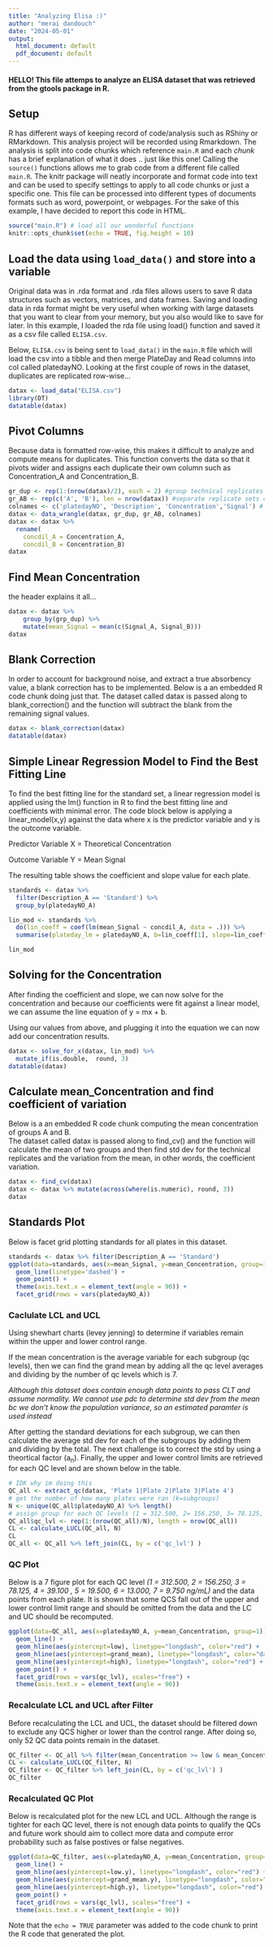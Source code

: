 ```yaml
---
title: "Analyzing Elisa :)"
author: "merai dandouch"
date: "2024-05-01"
output:
  html_document: default
  pdf_document: default
---
```

#### HELLO! This file attemps to analyze an ELISA dataset that was retrieved from the gtools package in R.  

## Setup

R has different ways of keeping record of code/analysis such as RShiny or RMarkdown.
This analysis project will be recorded using Rmarkdown. The analysis is split into code chunks which reference `main.R` and each *chunk* has a brief explanation of what it does .. just like this one! Calling the `source()` functions allows 
me to grab code from a different file called `main.R`. The knitr package will neatly incorporate and format code into text and can be used to specify settings to apply to all code chunks or just a specific one. This file can be processed into different types of documents formats such as word, powerpoint, or webpages. For the sake of this example, I have 
decided to report this code in HTML. 
```r
source("main.R") # load all our wonderful functions
knitr::opts_chunk$set(echo = TRUE, fig.height = 10) 
```

## Load the data using `load_data()` and store into a variable

Original data was in .rda format and .rda files allows users to save R data structures such as 
vectors, matrices, and data frames. Saving and loading data in rda format might be very useful 
when working with large datasets that you want to clear from your memory, but you also 
would like to save for later. In this example, I loaded the rda file using load() function and saved it as a csv file called `ELISA.csv`.

Below, `ELISA.csv` is being sent to `load_data()` in the `main.R` file which will load the csv into a tibble and then merge PlateDay and Read columns into col called platedayNO. Looking at the first couple of rows in the dataset, duplicates are replicated row-wise...
```r
datax <- load_data("ELISA.csv") 
library(DT)
datatable(datax)
```

## Pivot Columns  

Because data is formatted row-wise, this makes it difficult to analyze and compute means for duplicates. This function converts the data so that it pivots wider and assigns each duplicate their own column such as Concentration_A and Concentration_B.

```r
gr_dup <- rep(1:(nrow(datax)/2), each = 2) #group technical replicates together  
gr_AB <- rep(c('A', 'B'), len = nrow(datax)) #separate replicate sets called A and B
colnames <- c('platedayNO', 'Description', 'Concentration','Signal') # col names to keep 
datax <- data_wrangle(datax, gr_dup, gr_AB, colnames) 
datax <- datax %>% 
  rename(
    concdil_A = Concentration_A,
    concdil_B = Concentration_B)
datax
```

## Find Mean Concentration 

the header explains it all... 
```r
datax <- datax %>%  
    group_by(grp_dup) %>% 
    mutate(mean_Signal = mean(c(Signal_A, Signal_B))) 
datax
```

## Blank Correction 

In order to account for background noise, and extract a true absorbency value, a blank correction has to be implemented. Below is a an embedded R code chunk doing just that. The dataset called datax is passed along to blank_correction() and the function will subtract the blank from the remaining signal values. 


```r
datax <- blank_correction(datax) 
datatable(datax)
```


## Simple Linear Regression Model to Find the Best Fitting Line

To find the best fitting line for the standard set, a linear regression model is applied using 
the lm() function in R to find the best fitting line and coefficients with minimal error. 
The code block below is applying a linear_model(x,y) against the data where x is the predictor variable
and y is the outcome variable. 

Predictor Variable X = Theoretical Concentration 

Outcome Variable Y = Mean Signal 

The resulting table shows the coefficient and slope value for each plate. 

```r

standards <- datax %>% 
  filter(Description_A == 'Standard') %>%  
  group_by(platedayNO_A)

lin_mod <- standards %>% 
  do(lin_coeff = coef(lm(mean_Signal ~ concdil_A, data = .))) %>% 
  summarise(plateday_lm = platedayNO_A, b=lin_coeff[1], slope=lin_coeff[2])

lin_mod

```

## Solving for the Concentration 

After finding the coefficient and slope, we can now solve for the concentration and 
because our coefficients were fit against a linear model, we can assume the line equation of y = mx + b.

Using our values from above, and plugging it into the equation we can now add our concentration results.
```r
datax <- solve_for_x(datax, lin_mod) %>% 
  mutate_if(is.double,  round, 3)
datatable(datax)
```

## Calculate mean_Concentration and find coefficient of variation 

Below is a an embedded R code chunk computing the mean concentration of groups A and B.  
The dataset called datax is passed along to find_cv() and the function will 
calculate the mean of two groups and then find std dev for the technical replicates
and the variation from the mean, in other words, the coefficient variation.

```r
datax <- find_cv(datax)
datax <- datax %>% mutate(across(where(is.numeric), round, 3))
datax
```
## Standards Plot 

Below is facet grid plotting standards for all plates in this dataset. 


```r
standards <- datax %>% filter(Description_A == 'Standard')
ggplot(data=standards, aes(x=mean_Signal, y=mean_Concentration, group=1)) +
  geom_line(linetype='dashed') + 
  geom_point() + 
  theme(axis.text.x = element_text(angle = 90)) + 
  facet_grid(rows = vars(platedayNO_A))

```


###  Caclulate LCL and UCL 

Using shewhart charts (levey jenning) to determine if variables remain within the upper and lower control range. 

If the mean concentration is the average variable for each subgroup (qc levels), then we can find the grand mean by adding all the qc level averages and dividing by the number of qc levels which is 7. 

*Although this dataset does contain enough data points to pass CLT and assume normality. We cannot use pdc to determine std dev from the mean bc we don't know the population variance, so an estimated paramter is used instead *

After getting the standard deviations for each subgroup, we can then calculate the average std dev for each of the subgroups by adding them and dividing by the total. The next challenge is to correct the std by using a theortical  factor (a~n~). Finally, the upper and lower control limits are retrieved for each QC level and are shown below in the table. 

```r
# IDK why im doing this 
QC_all <- extract_qc(datax, 'Plate 1|Plate 2|Plate 3|Plate 4')
# get the number of how many plates were ran (k=subgroups)
N <- unique(QC_all$platedayNO_A) %>% length()
# assign group for each QC levels (1 = 312.500, 2= 156.250, 3= 78.125,  4= 39.100 , 5= 19.500, 6=13.000, 7=9.750 ng/mL)
QC_all$qc_lvl <- rep(1:(nrow(QC_all)/N), length = nrow(QC_all))
CL <- calculate_LUCL(QC_all, N)
CL
QC_all <- QC_all %>% left_join(CL, by = c('qc_lvl') )

```
###  QC Plot 

Below is a 7 figure plot for each QC level *(1 = 312.500, 2 = 156.250, 3 = 78.125,  4 = 39.100 , 5 = 19.500, 6 = 13.000, 7 = 9.750 ng/mL)* and the data points from each plate. It is shown that some QCS fall out of the upper and lower control limit range and should be omitted from the data and the LC and UC should be recomputed.

```r
ggplot(data=QC_all, aes(x=platedayNO_A, y=mean_Concentration, group=1)) +
  geom_line() +
  geom_hline(aes(yintercept=low), linetype="longdash", color="red") + 
  geom_hline(aes(yintercept=grand_mean), linetype="longdash", color="darkgreen") + 
  geom_hline(aes(yintercept=high), linetype="longdash", color="red") + 
  geom_point() + 
  facet_grid(rows = vars(qc_lvl), scales="free") + 
  theme(axis.text.x = element_text(angle = 90)) 

```

###  Recalculate LCL and UCL after Filter 

Before recalculating the LCL and UCL, the dataset should be filtered down to exclude any QCS higher or lower than the control range. After doing so, only 52 QC data points remain in the dataset.

```r
QC_filter <- QC_all %>% filter(mean_Concentration >= low & mean_Concentration <= high)
CL <- calculate_LUCL(QC_filter, N)
QC_filter <- QC_filter %>% left_join(CL, by = c('qc_lvl') )
QC_filter
```



### Recalculated QC Plot 

Below is recalculated plot for the new LCL and UCL. Although the range is tighter for each QC level, there is not enough data points to qualify the QCs and future work should aim to collect more data and compute error probability such as false postives or false negatives. 

```r
ggplot(data=QC_filter, aes(x=platedayNO_A, y=mean_Concentration, group=1)) +
  geom_line() +
  geom_hline(aes(yintercept=low.y), linetype="longdash", color="red") + 
  geom_hline(aes(yintercept=grand_mean.y), linetype="longdash", color="darkgreen") + 
  geom_hline(aes(yintercept=high.y), linetype="longdash", color="red") + 
  geom_point() + 
  facet_grid(rows = vars(qc_lvl), scales="free") + 
  theme(axis.text.x = element_text(angle = 90)) 

```

Note that the `echo = TRUE` parameter was added to the code chunk to print the R code that generated the plot.
